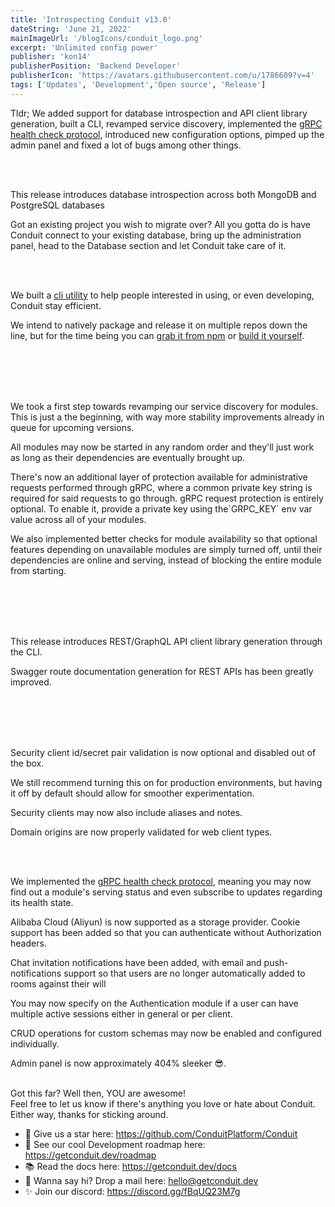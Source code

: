 ```yaml
---
title: 'Introspecting Conduit v13.0'
dateString: 'June 21, 2022'
mainImageUrl: '/blogIcons/conduit_logo.png'
excerpt: 'Unlimited config power'
publisher: 'kon14'
publisherPosition: 'Backend Developer'
publisherIcon: 'https://avatars.githubusercontent.com/u/1786609?v=4'
tags: ['Updates', 'Development','Open source', 'Release']
---
```

<BlogHeaderComponent
    title={title}
    dateString={dateString}
    mainImageUrl={mainImageUrl}
    publisher={publisher}
    publisherIcon={publisherIcon}
    publisherPosition={publisherPosition}
/>

Tldr; We added support for database introspection and API client library generation, built a CLI, revamped service discovery, 
implemented the [gRPC health check protocol](https://github.com/grpc/grpc/blob/master/doc/health-checking.md), 
introduced new configuration options, pimped up the admin panel and fixed a lot of bugs among other things.

<br></br>
<SectionItemComponent topic='Database Introspection'/>
<p>
  This release introduces database introspection across both MongoDB and PostgreSQL databases
</p>
<p>
  Got an existing project you wish to migrate over? All you gotta do is have Conduit connect to your existing database, bring up the administration panel, head to the Database section and let Conduit take care of it.
</p>

<br></br>
<SectionItemComponent topic='We got a CLI'/>
<p>
  We built a <a href="https://github.com/ConduitPlatform/CLI">cli utility</a> to help people interested in using, or even developing, Conduit stay efficient.
</p>
<p>
  We intend to natively package and release it on multiple repos down the line, but for the time being you can 
  <a href="https://www.npmjs.com/package/@conduitplatform/cli">grab it from npm</a> or 
  <a href="https://github.com/ConduitPlatform/CLI">build it yourself</a>.
</p>

<br></br>
<br></br>
<SectionItemComponent topic="Module Communication"/>
<p>
  We took a first step towards revamping our service discovery for modules. This is just a the beginning, with way more stability improvements already in queue for upcoming versions.
</p>
<p>
  All modules may now be started in any random order and they'll just work as long as their dependencies are eventually brought up.
</p>
<p>
  There's now an additional layer of protection available for administrative requests performed through gRPC, where a common private key string is required for said requests to go through. 
  gRPC request protection is entirely optional. To enable it, provide a private key using the`GRPC_KEY` env var value across all of your modules.
</p>
<p>
  We also implemented better checks for module availability so that optional features depending on unavailable modules are simply turned off, until their dependencies are online and serving, instead of blocking the entire module from starting.
</p>

<br></br>
<br></br>
<SectionItemComponent topic='API Clients & Documentation'/>
<p>
  This release introduces REST/GraphQL API client library generation through the CLI.
</p>
<p>
  Swagger route documentation generation for REST APIs has been greatly improved.
</p>

<br></br>
<br></br>
<SectionItemComponent topic='Security Changes'/>
<p>
  Security client id/secret pair validation is now optional and disabled out of the box.
</p>
<p>
  We still recommend turning this on for production environments, but having it off by default should allow for smoother experimentation.
</p>
<p>
  Security clients may now also include aliases and notes.
</p>
<p>
  Domain origins are now properly validated for web client types.
</p>

<br/>
<br/>

<SectionItemComponent topic='Moar Features'/>
<p>
  We implemented the <a href="https://github.com/grpc/grpc/blob/master/doc/health-checking.md">gRPC health check protocol</a>, meaning you may now find out a module's serving status and even subscribe to updates regarding its health state.
</p>
<p>
  Alibaba Cloud (Aliyun) is now supported as a storage provider.
Cookie support has been added so that you can authenticate without Authorization headers.
</p>
<p>
  Chat invitation notifications have been added, with email and push-notifications support so that users are no longer automatically added to rooms against their will
</p>
<p>
  You may now specify on the Authentication module if a user can have multiple active sessions either in general or per client.
</p>
<p>
  CRUD operations for custom schemas may now be enabled and configured individually.
</p>
<p>
  Admin panel is now approximately 404% sleeker 😎.
</p>

<br/>
Got this far? Well then, YOU are awesome!<br />
Feel free to let us know if there's anything you love or hate about Conduit.<br />
Either way, thanks for sticking around.

  - 🌟 Give us a star here: https://github.com/ConduitPlatform/Conduit
  - 👀 See our cool Development roadmap here: https://getconduit.dev/roadmap
  - 📚 Read the docs here: https://getconduit.dev/docs
  - 👋 Wanna say hi? Drop a mail here: hello@getconduit.dev
  - ✨ Join our discord: https://discord.gg/fBqUQ23M7g
